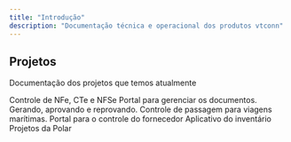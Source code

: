 ```yaml
---
title: "Introdução"
description: "Documentação técnica e operacional dos produtos vtconn"
---
```


## Projetos

Documentação dos projetos que temos atualmente

<Columns cols={2}>
  <Card
    title="VT XML"
    icon="pen-to-square"
    href="/vtxml/configuracao"
  >
    Controle de NFe, CTe e NFSe
  </Card>
  <Card
    title="Solicitação e aprovação de documentos"
    icon="palette"
    href="/controle-compras/introducao"
  >
    Portal para gerenciar os documentos. Gerando, aprovando e reprovando.
  </Card>
  <Card
    title="Navegar"
    icon="map"
    href="/navegar/configuracao"
  >
    Controle de passagem para viagens marítimas.
  </Card>
  <Card
    title="Portal do fornecedor"
    icon="terminal"
    href="/portal-fornecedor/configuracao"
  >
    Portal para o controle do fornecedor
  </Card>
  <Card
    title="Inventario"
    icon="mobile"
    href="/inventario/estrutura-aplicacao"
  >
    Aplicativo do inventário
  </Card>
  <Card
    title="Polar"
    icon="mobile"
    href="/polar/projeto-bi"
  >
      Projetos da Polar
  </Card>
</Columns>
